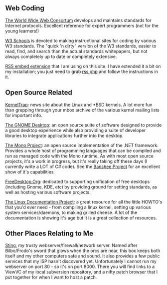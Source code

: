 ==Web Coding==
[http://www.w3.org The World Wide Web Consortum] develops and maintains standards for Internet protocols.  Excellent reference for expert programmers (not for the young learners!)

[http://www.w3schools.org W3 Schools] is devoted to making instructional sites for coding by various W3 standards.  The "quick 'n dirty" version of the W3 standards, easier to read, find, and search than the actual standards whitepapers, but not always completely up to date or completely extensive.

[http://meta.wikimedia.org/wiki/User:Niffler/RSS|MediaWiki RSS embed extension] that I am using on this site.  I have extended it a bit on my installation; you just need to grab [http://tricky.vanstaveren.us/extensions/rss.phps rss.php] and follow the instructions in it.

==Open Source Related==
[http://www.kerneltrap.org KernelTrap]: news site about the Linux and *BSD kernels.  A lot more fun than grepping through your mbox archive of the various kernel mailing lists for important info.

[http://www.gnome.org The GNOME Desktop]: an open source suite of software designed to provide a good desktop experience while also providing a suite of developer libraries to integrate applications further into the desktop.

[http://www.mono-project.org The Mono Project]: an open source implementation of the .NET framework.  Provides a whole host of programming languages that can be compiled and run as managed code with the Mono runtime.  As with most open source projects, it's a work in progress, but it's really taking off these days (I currently write a LOT of C# code).  See the [http://www.banshee-project.org Banshee Project] for an excellent show of it's capabilities.

[http://www.freedesktop.org FreeDesktop.Org]: dedicated to supporting unification of free desktops (including Gnome, KDE, etc) by providing ground for setting standards, as well as hosting various software projects.

[http://www.tldp.org The Linux Documentation Project]: a great resource for all the little HOWTO's that you'd ever need - from compiling a linux kernel, setting up various system services/daemons, to making grilled cheese.  A lot of the documentation is showing it's age but it is a great collection of resources.

==Other Places Relating to Me==

[http://sting.vanstaveren.us:8000/ Sting], my trusty webserver/firewall/network server.  Named after Bilbo/Frodo's sword that glows when the orcs are near, this box keeps both itself and my other computers safe and sound.  It also provides a few public services that my ISP hasn't discovered yet.  Unfortunately I cannot run my webserver on port 80 - so it's on port 8000.  There you will find links to a ViewVC of my local subversion repository, and a nifty patch browser that I put together for when I want to host a patch.